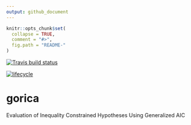 ```yaml
---
output: github_document
---
```


<!-- README.md is generated from README.Rmd. Please edit that file -->

```r
knitr::opts_chunk$set(
  collapse = TRUE,
  comment = "#>",
  fig.path = "README-"
)
```


[![Travis build status](https://travis-ci.org/cjvanlissa/gorica.svg?branch=master)](https://travis-ci.org/cjvanlissa/gorica)
<!--[![CRAN status](https://www.r-pkg.org/badges/version/tidyLPA)](https://cran.r-project.org/package=tidyLPA)-->
<!--[![](https://cranlogs.r-pkg.org/badges/tidyLPA)](https://cran.r-project.org/package=tidyLPA)-->

[![lifecycle](https://img.shields.io/badge/lifecycle-experimental-orange.svg)](https://www.tidyverse.org/lifecycle/#experimental)
<!-- [![DOI](http://joss.theoj.org/papers/10.21105/joss.00978/status.svg)](10.1111/bmsp.12110)--> 

# gorica

Evaluation of Inequality Constrained Hypotheses Using Generalized AIC

<!--
## Installation

You can install bain from github with:

```r
# install.packages("devtools")
devtools::install_github("cjvanlissa/bain", args = c("--no-multiarch", "--no-test-load"))
```

## Workflow

Add bain to your existing R workflow, and obtain Bayes factors for your familiar R analyses! Bain is compatible with the pipe operator. Here is an example for testing an informative hypothesis about mean differences in an ANOVA:

```r
# Load dplyr to access the pipe operator
library(dplyr)
iris %>%                                 # Example data
  select(Sepal.Length, Species) %>%      # Select outcome and predictor variables
  lm(Sepal.Length ~ -1 + Species, .) %>% # Add -1 to the formula to estimate group means, as in ANOVA
  bain("setosa < versicolor = virginica; setosa < versicolor < virginica")

```
-->
